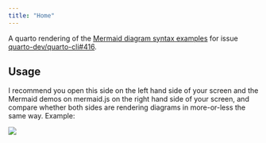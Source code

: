 ```yaml
---
title: "Home"
---
```


A quarto rendering of the [Mermaid diagram syntax examples](https://mermaid.js.org/syntax/flowchart.html) for issue [quarto-dev/quarto-cli#416](https://github.com/quarto-dev/quarto-cli/issues/5416).

## Usage

I recommend you open this side on the left hand side of your screen and the Mermaid demos on mermaid.js on the right hand side of your screen, and compare whether both sides are rendering diagrams in more-or-less the same way. Example:

![](images/screenshot.png)
